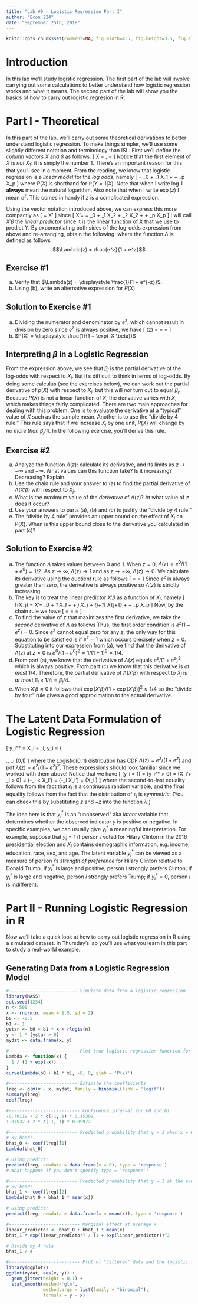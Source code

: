 ```yaml
---
title: "Lab #9 - Logistic Regression Part I"
author: "Econ 224"
date: "September 25th, 2018"
---
```


<!-- knitr global options -->
```r
knitr::opts_chunk$set(comment=NA, fig.width=4.5, fig.height=3.5, fig.align = 'center')
```

# Introduction
In this lab we'll study logistic regression. 
The first part of the lab will involve carrying out some calculations to better understand how logistic regression works and what it means.
The second part of the lab will show you the basics of how to carry out logistic regresion in R.

# Part I - Theoretical
In this part of the lab, we'll carry out some theoretical derivations to better understand logistic regression.
To make things simpler, we'll use some slightly different notation and terminology than ISL.
First we'll define the *column vectors* $X$ and $\beta$ as follows:
\[
X = \left[
\begin{array}{c}
1 \\ X_1 \\ X_2 \\ \vdots \\ X_p
\end{array}
\right], \quad
\beta = 
\left[
\begin{array}{c}
\beta_0 \\ \beta_1 \\ \beta_2 \\ \vdots \\ \beta_p
\end{array}
\right]
\]
Notice that the first element of $X$ is *not* $X_1$: it is simply the number $1$. 
There's an important reason for this that you'll see in a moment.
From the reading, we know that logistic regression is a *linear model* for the *log odds*, namely
\[
\log\left[\frac{P(X)}{1 - P(X)} \right] = \beta_0 + \beta_1 X_1 + \cdots + \beta_p X_p
\]
where $P(X)$ is shorthand for $\mathbb{P}(Y=1|X)$.
Note that when I write $\log$ I **always** mean the natural logarithm.
Also note that when I write $\exp(z)$ I mean $e^z$.
This comes in handy if $z$ is a complicated expression.

Using the vector notation introduced above, we can express this more compactly as
\[
\log \left[\frac{P(X)}{1 - P(X)} \right] = X'\beta
\]
since 
\[
X'\beta = 
\left[\begin{array}{ccccc}
1 & X_1 & X_2 & \cdots & X_p
\end{array}\right]
\left[
\begin{array}{c}
\beta_0 \\ \beta_1 \\ \beta_2 \\ \vdots \\ \beta_p
\end{array}
\right] = \beta_0 + \beta_1 X_2 + \beta_2 X_2 + \cdots + \beta_p X_p
\]
I will call $X'\beta$ the *linear predictor* since it is the linear function of $X$ that we use to predict $Y$.
By exponentiating both sides of the log-odds expression from above and re-arranging, obtain the following:
\begin{align*}
\frac{P(X)}{1 - P(X)} &= \exp(X'\beta) \\
P(X) &= [1 - P(X)] \exp(X'\beta)\\
P(X) + P(X) \exp(X'\beta) &= \exp(X'\beta)\\
P(X)[1 + \exp(X'\beta)] &= \exp(X'\beta)\\
P(X) &= \frac{\exp(X'\beta)}{1 + \exp(X'\beta)} \\
P(X) &= \Lambda(X'\beta)
\end{align*}
where the function $\Lambda$ is defined as follows
$$\Lambda(z) = \frac{e^z}{1 + e^z}$$

## Exercise \#1
(a) Verify that $\Lambda(z) = \displaystyle \frac{1}{1 + e^{-z}}$.
(b) Using (b), write an alternative expression for $P(X)$.

## Solution to Exercise \#1

<!-- ANS_START -->
(a) Dividing the numerator and denominator by $e^z$, which cannot result in division by zero since $e^z$ is always positive, we have
\[
\Lambda(z) = \frac{e^z}{1 + e^z} = \frac{1}{1/e^z + 1} = \frac{1}{1 + e^{-z}}
\]
(b) $P(X) = \displaystyle \frac{1}{1 + \exp(-X'\beta)}$ 
<!-- ANS_END -->

## Interpreting $\beta$ in a Logistic Regression
From the expression above, we see that $\beta_j$ is the partial derivative of the log-odds with respect to $X_j$.
But it's difficult to think in terms of log-odds.
By doing some calculus (see the exercises below), we can work out the partial derivative of $p(X)$ with respect to $X_j$, but this will *not* turn out to equal $\beta_j$.
Because $P(X)$ is not a linear function of $X$, the derivative varies with $X$, which makes things fairly complicated.
There are two main approaches for dealing with this problem. 
One is to evaluate the derivative at a "typical" value of $X$ such as the sample mean.
Another is to use the "divide by 4 rule." 
This rule says that if we increase $X_j$ by one unit, $P(X)$ will change by *no more than* $\beta_j/4$.
In the following exercise, you'll derive this rule.

## Exercise \#2
(a) Analyze the function $\Lambda(z)$: calculate its derivative, and its limits as $z \rightarrow -\infty$ and $+\infty$. What values can this function take? Is it increasing? Decreasing? Explain.
(b) Use the chain rule and your answer to (a) to find the partial derivative of $\Lambda(X'\beta)$ with respect to $X_j$.
(c) What is the maximum value of the *derivative* of $\Lambda(z)$? At what value of $z$ does it occur?
(d) Use your answers to parts (a), (b) and (c) to justify the "divide by 4 rule." 
(e) The "divide by 4 rule" provides an upper bound on the effect of $X_j$ on $P(X)$. When is this upper bound close to the derivative you calculated in part (c)?

## Solution to Exercise \#2
<!-- ANS_START -->
(a) The function $\Lambda$ takes values between 0 and 1. 
When $z = 0$, $\Lambda(z) = e^0 / (1 + e^0) = 1/2$.
As $z \rightarrow \infty$, $\Lambda(z) \rightarrow 1$ and as $z \rightarrow -\infty$, $\Lambda(z) \rightarrow 0$.
We calculate its derivative using the quotient rule as follows
\[
\frac{d\Lambda(z)}{dz} = \frac{e^z (1 + e^z) - e^z e^z}{(1 + e^z)^2} = \frac{e^z}{(1 + e^z)^2}
\]
Since $e^z$ is always greater than zero, the derivative is always positive so $\Lambda(z)$ is strictly increasing.
(b) The key is to treat the linear predictor $X'\beta$ as a function of $X_j$, namely 
\[
f(X_j) = X'\beta =  \beta_0 + \beta_1 X_1 + \cdots + \beta_j X_j + \beta_{j+1} X_{j+1} + \cdots + \beta_p X_p
\]
Now, by the chain rule we have
\[
\frac{\partial \Lambda(X'\beta)}{\partial X_j} =  \frac{\partial \Lambda\left(f(X_j)\right)}{\partial X_j} = \frac{\exp(X'\beta)}{[1 + \exp(X'\beta)]^2} \frac{\partial f(X_j)}{\partial X_j}  = \frac{\beta_j \exp(X'\beta)}{[1 + \exp(X'\beta)]^2}
\]
(c) To find the value of $z$ that maximizes the first derivative, we take the *second* derivative of $\Lambda$ as follows
\begin{align*}
\frac{d^2\Lambda(z)}{dz} &= \frac{e^z(1 + e^z)^2 - 2e^z(1 + e^z)e^z}{(1 + e^z)^4} = \frac{e^z(1 + 2e^z + e^{2z}) - 2e^{2z}(1 + e^z)}{(1 + e^z)^4} \\
&= \frac{e^z + 2e^{2z} + e^{3z} - 2e^{2z} - 2e^{3z}}{(1 + e^z)^4} = \frac{e^z - e^{3z}}{(1 + e^z)^4}\\
&= \frac{e^z(1 - e^{2z})}{(1 + e^z)^4} = \frac{e^z(1 + e^z)(1 - e^z)}{(1 + e^z)^4} =\frac{e^z(1 - e^z)}{(1 + e^z)^3} 
\end{align*}
Thus, the first order condition is $e^z(1 - e^z) = 0$.
Since $e^z$ cannot equal zero for any $z$, the only way for this equation to be satisfied is if $e^z = 1$ which occurs precisely when $z = 0$.
Substituting into our expression from (a), we find that the derivative of $\Lambda(z)$ at $z=0$ is $e^0/(1 + e^0)^2 = 1 / (1 + 1)^2 = 1/4$.
(d) From part (a), we know that the derivative of $\Lambda(z)$ equals $e^z/(1 + e^z)^2$ which is always positive. From part (c) we know that this derivative is *at most* 1/4. Therefore, the partial derivative of $\Lambda(X'\beta)$ with respect to $X_j$ is *at most* $\beta_j \times 1/4 = \beta_j / 4$.
(e) When $X'\beta \approx 0$ it follows that $\exp(X'\beta)/[1 + \exp(X'\beta)]^2 \approx 1/4$ so the "divide by four" rule gives a good approximation to the actual derivative.
<!-- ANS_END -->

# The Latent Data Formulation of Logistic Regression
\[
 y_i^* = X_i'\beta + \epsilon_i, \quad
 y_i = \left\{ \begin{array}{cc}
 1 & \mbox{if } y^*_i > 0\\
 0 & \mbox{if } y^*_i \leq 0\\
 \end{array}\right., \quad
 \epsilon_i \sim \mbox{ iid Logistic}(0,1) 
\]
where the Logistic$(0,1)$ distribution has CDF $\Lambda(z) = e^z/(1 + e^z)$ and pdf $\lambda(z) = e^z/(1 + e^z)^2$.
These expressions should look familiar since we worked with them above!
Notice that we have
\[
\mathbb{P}(y_i = 1) = \mathbb{P}(y_i^* > 0) = \mathbb{P}(X_i'\beta + \epsilon_i > 0) = \mathbb{P}(-\epsilon_i < X_i'\beta) = \mathbb{P}(-\epsilon_i \leq X_i'\beta) = \Lambda(X_i'\beta)
\]
where the second-to-last equality follows from the fact that $\epsilon_i$ is a continuous random variable, and the final equality follows from the fact that the distribution of $\epsilon_i$ is *symmetric*.
(You can check this by substituting $z$ and $-z$ into the function $\lambda$.)


The idea here is that $y_i^*$ is an "unobserved" aka *latent* variable that determines whether the observed indicator $y$ is positive or negative.
In specific examples, we can usually give $y_i^*$ a meaningful interpretation.
For example, suppose that $y_i=1$ if person $i$ voted for Hilary Clinton in the 2016 presidential election and $X_i$ contains demographic information, e.g.\ income, education, race, sex, and age.
The latent variable $y_i^*$ can be viewed as a measure of person $i$'s *strength of preference* for Hilary Clinton relative to Donald Trump.
If $y^*_i$ is large and positive, person $i$ strongly prefers Clinton; if $y_i^*$ is large and negative, person $i$ strongly prefers Trump; if $y_i^* = 0$, person $i$ is indifferent.

# Part II - Running Logistic Regression in R
Now we'll take a quick look at how to carry out logistic regression in R using a simulated dataset.
In Thursday's lab you'll use what you learn in this part to study a real-world example.

## Generating Data from a Logistic Regression Model



```r
#-------------------------- Simulate data from a logistic regression
library(MASS)
set.seed(1234)
n <- 500
x <- rnorm(n, mean = 1.5, sd = 2)
b0 <- -0.5
b1 <- 1
ystar <- b0 + b1 * x + rlogis(n)
y <- 1 * (ystar > 0)
mydat <- data.frame(x, y)
```


```r
#-------------------------- Plot true logistic regression function for the sim
Lambda <- function(x) {
  1 / (1 + exp(-x))
}
curve(Lambda(b0 + b1 * x), -8, 8, ylab = 'P(x)')
```


```r
#-------------------------- Estimate the coefficients
lreg <- glm(y ~ x, mydat, family = binomial(link = 'logit'))
summary(lreg)
coef(lreg)
```

```r
#--------------------------- Confidence interval for b0 and b1
-0.78119 + 2 * c(-1, 1) * 0.15389
1.07532 + 2 * c(-1, 1) * 0.09972
```


```r
#-------------------------- Predicted probability that y = 1 when x = 0
# By hand:
bhat_0 <- coef(lreg)[1]
Lambda(bhat_0)

# Using predict:
predict(lreg, newdata = data.frame(x = 0), type = 'response')
# What happens if you don't specify type = 'response'?
```


```r
#-------------------------- Predicted probability that y = 1 at the average x
# By hand:
bhat_1 <- coef(lreg)[2]
Lambda(bhat_0 + bhat_1 * mean(x))

# Using predict:
predict(lreg, newdata = data.frame(x = mean(x)), type = 'response')
```

```r
#--------------------------- Marginal effect at average x
linear_predictor <- bhat_0 + bhat_1 * mean(x)
bhat_1 * exp(linear_predictor) / (1 + exp(linear_predictor))^2

# Divide by 4 rule
bhat_1 / 4
```

```r
#--------------------------- Plot of "Jittered" data and the logistic function
library(ggplot2)
ggplot(mydat, aes(x, y)) +
  geom_jitter(height = 0.1) +
  stat_smooth(method='glm', 
              method.args = list(family = "binomial"),
              formula = y ~ x) 
```



